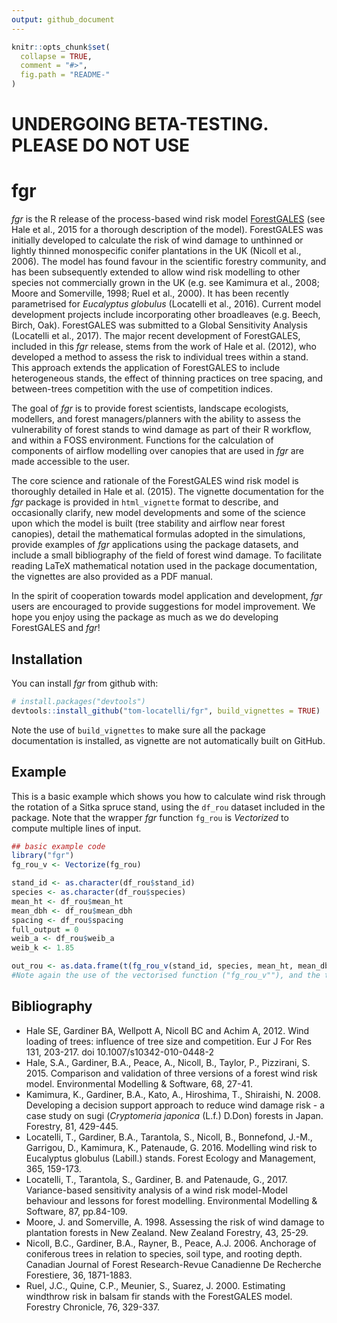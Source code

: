 ```yaml
---
output: github_document
---
```


<!-- README.md is generated from README.Rmd. Please edit that file -->

```r
knitr::opts_chunk$set(
  collapse = TRUE,
  comment = "#>",
  fig.path = "README-"
)
```
# UNDERGOING BETA-TESTING. PLEASE DO NOT USE

# fgr

*fgr* is the R release of the process-based wind risk model [ForestGALES](https://www.forestresearch.gov.uk/tools-and-resources/forest-planning-and-management-services/forestgales/) (see Hale et al., 2015 for a thorough description of the model). 
ForestGALES was initially developed to calculate the risk of wind damage to unthinned or lightly thinned monospecific conifer plantations in the UK (Nicoll et al., 2006). The model has found favour in the scientific forestry community, and has been subsequently extended to allow wind risk modelling to other species not commercially grown in the UK (e.g. see Kamimura et al., 2008; Moore and Somerville, 1998; Ruel et al., 2000). It has been recently parametrised for *Eucalyptus globulus* (Locatelli et al., 2016). Current model development projects include incorporating other broadleaves (e.g. Beech, Birch, Oak). ForestGALES was submitted to a Global Sensitivity Analysis (Locatelli et al., 2017).
The major recent development of ForestGALES, included in this *fgr* release, stems from the work of Hale et al. (2012), who developed a method to assess the risk to individual trees within a stand. This approach extends the application of ForestGALES to include heterogeneous stands, the effect of thinning practices on tree spacing, and between-trees competition with the use of competition indices.

The goal of *fgr* is to provide forest scientists, landscape ecologists, modellers, and forest managers/planners with the ability to assess the vulnerability of forest stands to wind damage as part of their R workflow, and within a FOSS environment. Functions for the calculation of components of airflow modelling over canopies that are used in *fgr* are made accessible to the user. 

The core science and rationale of the ForestGALES wind risk model is thoroughly detailed in Hale et al. (2015). The vignette documentation for the *fgr* package is provided in `html_vignette` format to describe, and occasionally clarify, new model developments and some of the science upon which the model is built (tree stability and airflow near forest canopies), detail the mathematical formulas adopted in the simulations, provide examples of *fgr* applications using the package datasets, and include a small bibliography of the field of forest wind damage. To facilitate reading LaTeX mathematical notation used in the package documentation, the vignettes are also provided as a PDF manual.

In the spirit of cooperation towards model application and development, *fgr* users are encouraged to provide suggestions for model improvement.
We hope you enjoy using the package as much as we do developing ForestGALES and *fgr*!

## Installation

You can install *fgr* from github with:

```r
# install.packages("devtools")
devtools::install_github("tom-locatelli/fgr", build_vignettes = TRUE)
```
Note the use of `build_vignettes` to make sure all the package documentation is installed, as vignette are not automatically built on GitHub. 


## Example

This is a basic example which shows you how to calculate wind risk through the rotation of a Sitka spruce stand, using the `df_rou` dataset included in the package. Note that the wrapper *fgr* function `fg_rou` is *Vectorized* to compute multiple lines of input.

```r
## basic example code
library("fgr")
fg_rou_v <- Vectorize(fg_rou)

stand_id <- as.character(df_rou$stand_id)
species <- as.character(df_rou$species)
mean_ht <- df_rou$mean_ht
mean_dbh <- df_rou$mean_dbh
spacing <- df_rou$spacing
full_output = 0
weib_a <- df_rou$weib_a
weib_k <- 1.85

out_rou <- as.data.frame(t(fg_rou_v(stand_id, species, mean_ht, mean_dbh, spacing, full_output, weib_a, weib_k)))
#Note again the use of the vectorised function ("fg_rou_v""), and the transpose ("t") and data frame ("as.data.frame") functions to convert the list outputs of the fg_rou function to a data.frame object suitable for extracting a CSV file.
```

## Bibliography
- Hale SE, Gardiner BA, Wellpott A, Nicoll BC and Achim A, 2012. Wind loading of trees: influence of tree size and competition. Eur J For Res 131, 203-217. doi 10.1007/s10342-010-0448-2
- Hale, S.A., Gardiner, B.A., Peace, A., Nicoll, B., Taylor, P., Pizzirani, S. 2015. Comparison and validation of three versions of a forest wind risk model. Environmental Modelling & Software, 68, 27-41.
- Kamimura, K., Gardiner, B.A., Kato, A., Hiroshima, T., Shiraishi, N. 2008. Developing a decision support approach to reduce wind damage risk - a case study on sugi (*Cryptomeria japonica* (L.f.) D.Don) forests in Japan. Forestry, 81, 429-445.
- Locatelli, T., Gardiner, B.A., Tarantola, S., Nicoll, B., Bonnefond, J.-M., Garrigou, D., Kamimura, K., Patenaude, G. 2016. Modelling wind risk to Eucalyptus globulus (Labill.) stands. Forest Ecology and Management, 365, 159-173.
- Locatelli, T., Tarantola, S., Gardiner, B. and Patenaude, G., 2017. Variance-based sensitivity analysis of a wind risk model-Model behaviour and lessons for forest modelling. Environmental Modelling & Software, 87, pp.84-109.
- Moore, J. and Somerville, A. 1998. Assessing the risk of wind damage to plantation forests in New Zealand. New Zealand Forestry, 43, 25-29.
- Nicoll, B.C., Gardiner, B.A., Rayner, B., Peace, A.J. 2006. Anchorage of coniferous trees in relation to species, soil type, and rooting depth. Canadian Journal of Forest Research-Revue Canadienne De Recherche Forestiere, 36, 1871-1883.
- Ruel, J.C., Quine, C.P., Meunier, S., Suarez, J. 2000. Estimating windthrow risk in balsam fir stands with the ForestGALES model. Forestry Chronicle, 76, 329-337.
